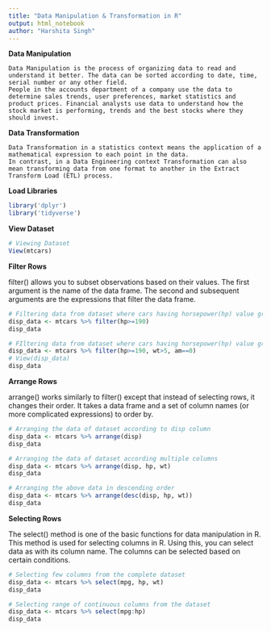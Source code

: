 ```yaml
---
title: "Data Manipulation & Transformation in R"
output: html_notebook
author: "Harshita Singh"
---
```



__Data Manipulation__

    Data Manipulation is the process of organizing data to read and understand it better. The data can be sorted according to date, time, serial number or any other field. 
    People in the accounts department of a company use the data to determine sales trends, user preferences, market statistics and product prices. Financial analysts use data to understand how the stock market is performing, trends and the best stocks where they should invest.

__Data Transformation__

    Data Transformation in a statistics context means the application of a mathematical expression to each point in the data. 
    In contrast, in a Data Engineering context Transformation can also mean transforming data from one format to another in the Extract Transform Load (ETL) process.


__Load Libraries__
```r
library('dplyr')
library('tidyverse')

```


__View Dataset__
```r
# Viewing Dataset
View(mtcars)
```


__Filter Rows__

filter() allows you to subset observations based on their values. The first argument is the name of the data frame. The second and subsequent arguments are the expressions that filter the data frame.
```r
# Filtering data from dataset where cars having horsepower(hp) value greater than 190
disp_data <- mtcars %>% filter(hp>=190)
disp_data
```

```r
# FIltering data from dataset where cars having horsepower(hp) value greater than 190, am value equal to 0 and wt value greater than 5
disp_data <- mtcars %>% filter(hp>=190, wt>5, am==0)
# View(disp_data)
disp_data
```


__Arrange Rows__

arrange() works similarly to filter() except that instead of selecting rows, it changes their order. It takes a data frame and a set of column names (or more complicated expressions) to order by.
```r
# Arranging the data of dataset according to disp column
disp_data <- mtcars %>% arrange(disp)
disp_data
```

```r
# Arranging the data of dataset according multiple columns
disp_data <- mtcars %>% arrange(disp, hp, wt)
disp_data
```


```r
# Arranging the above data in descending order
disp_data <- mtcars %>% arrange(desc(disp, hp, wt))
disp_data
```

__Selecting Rows__

The select() method is one of the basic functions for data manipulation in R. This method is used for selecting columns in R. Using this, you can select data as with its column name. The columns can be selected based on certain conditions.
```r
# Selecting few columns from the complete dataset
disp_data <- mtcars %>% select(mpg, hp, wt)
disp_data
```

```r
# Selecting range of continuous columns from the dataset
disp_data <- mtcars %>% select(mpg:hp)
disp_data
```







